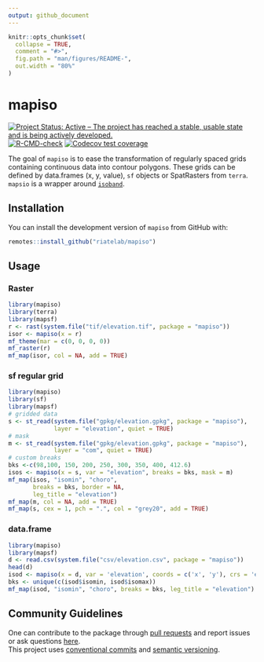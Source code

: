 ```yaml
---
output: github_document
---
```


<!-- README.md is generated from README.Rmd. Please edit that file -->

```r
knitr::opts_chunk$set(
  collapse = TRUE,
  comment = "#>",
  fig.path = "man/figures/README-",
  out.width = "80%"
)
```

# mapiso

<!-- badges: start -->
[![Project Status: Active – The project has reached a stable, usable
state and is being actively
developed.](https://www.repostatus.org/badges/latest/active.svg)](https://www.repostatus.org/#active)
[![R-CMD-check](https://github.com/riatelab/mapiso/actions/workflows/R-CMD-check.yaml/badge.svg)](https://github.com/riatelab/mapiso/actions/workflows/R-CMD-check.yaml)
[![Codecov test coverage](https://codecov.io/gh/riatelab/mapiso/branch/main/graph/badge.svg)](https://app.codecov.io/gh/riatelab/mapiso?branch=main)
<!-- badges: end -->

The goal of `mapiso` is to ease the transformation of regularly spaced grids containing continuous data into contour polygons.
These grids can be defined by data.frames (x, y, value), `sf` objects or SpatRasters from `terra`.  
`mapsio` is a wrapper around [`isoband`](https://wilkelab.org/isoband/).




## Installation

You can install the development version of `mapiso` from GitHub with:

``` r
remotes::install_github("riatelab/mapiso")
```


## Usage


### Raster

```r
library(mapiso)
library(terra)
library(mapsf)
r <- rast(system.file("tif/elevation.tif", package = "mapiso"))
isor <- mapiso(x = r)
mf_theme(mar = c(0, 0, 0, 0))
mf_raster(r)
mf_map(isor, col = NA, add = TRUE)
```

### sf regular grid

```r
library(mapiso)
library(sf)
library(mapsf)
# gridded data
s <- st_read(system.file("gpkg/elevation.gpkg", package = "mapiso"), 
             layer = "elevation", quiet = TRUE)
# mask
m <- st_read(system.file("gpkg/elevation.gpkg", package = "mapiso"),
             layer = "com", quiet = TRUE)
# custom breaks
bks <-c(98,100, 150, 200, 250, 300, 350, 400, 412.6) 
isos <- mapiso(x = s, var = "elevation", breaks = bks, mask = m)
mf_map(isos, "isomin", "choro", 
       breaks = bks, border = NA, 
       leg_title = "elevation")
mf_map(m, col = NA, add = TRUE)
mf_map(s, cex = 1, pch = ".", col = "grey20", add = TRUE)
```

### data.frame

```r
library(mapiso)
library(mapsf)
d <- read.csv(system.file("csv/elevation.csv", package = "mapiso"))
head(d)
isod <- mapiso(x = d, var = 'elevation', coords = c('x', 'y'), crs = 'epsg:2154')
bks <- unique(c(isod$isomin, isod$isomax))
mf_map(isod, "isomin", "choro", breaks = bks, leg_title = "elevation")
```



## Community Guidelines

One can contribute to the package through [pull
requests](https://github.com/riatelab/mapiso) and report issues or
ask questions [here](https://github.com/riatelab/mapiso/issues).  
This project uses [conventional
commits](https://www.conventionalcommits.org/en/v1.0.0-beta.3/) and
[semantic versioning](https://semver.org/).
